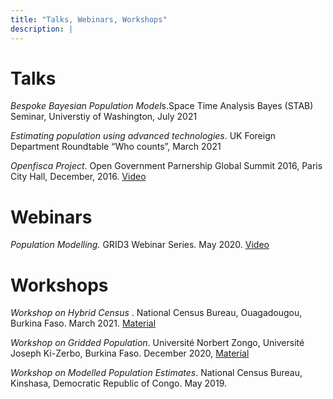 ```yaml
---
title: "Talks, Webinars, Workshops"
description: |
---
```


# Talks

*Bespoke Bayesian Population Model*s.Space Time Analysis Bayes (STAB) Seminar, Universtiy of Washington, July 2021

*Estimating population using advanced technologies*. UK Foreign Department Roundtable "Who counts", March 2021

*Openfisca Project*. Open Government Parnership Global Summit 2016, Paris City Hall, December, 2016. [Video](https://youtu.be/MlIL-WZ62AU?t=17320)

# Webinars

*Population Modelling.* GRID3 Webinar Series. May 2020. [Video](https://www.youtube.com/watch?v=HMFM8HzLfH8&feature=youtu.be)

# Workshops

*Workshop on Hybrid Census* . National Census Bureau, Ouagadougou, Burkina Faso. March 2021. [Material](https://docs.google.com/presentation/d/13tc0DdDVf7lU4q8fDeVJRlVVXxhLjvIcaKtIxH4B1bE/edit?usp=sharing)

*Workshop on Gridded Population*. Université Norbert Zongo, Université Joseph Ki-Zerbo, Burkina Faso. December 2020, [Material](https://docs.google.com/presentation/d/1roxjaDpsF6s7-08XVTr3enAKSD9CFu0JgtEerv4H3dw/edit?usp=sharing)

*Workshop on Modelled Population Estimates*. National Census Bureau, Kinshasa, Democratic Republic of Congo. May 2019.
